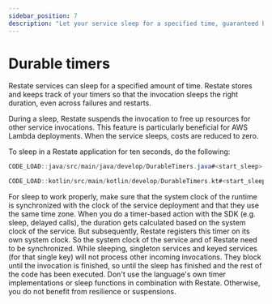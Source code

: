 ```yaml
---
sidebar_position: 7
description: "Let your service sleep for a specified time, guaranteed by Restate."
---
```



# Durable timers

Restate services can sleep for a specified amount of time.
Restate stores and keeps track of your timers so that the invocation sleeps the right duration, even across failures and restarts.

During a sleep, Restate suspends the invocation to free up resources for other service invocations.
This feature is particularly beneficial for AWS Lambda deployments.
When the service sleeps, costs are reduced to zero.

To sleep in a Restate application for ten seconds, do the following:

<Tabs groupId="sdk" queryString>
<TabItem value="java" label="Java">

```java
CODE_LOAD::java/src/main/java/develop/DurableTimers.java#<start_sleep>-<end_sleep>
```

</TabItem>
<TabItem value="kotlin" label="Kotlin">

```kotlin
CODE_LOAD::kotlin/src/main/kotlin/develop/DurableTimers.kt#<start_sleep>-<end_sleep>
```

</TabItem>
</Tabs>

<Admonition type="note">
For sleep to work properly, make sure that the system clock of the runtime is synchronized with the clock of the service deployment and that they use the same time zone. When you do a timer-based action with the SDK (e.g. sleep, delayed calls), the duration gets calculated based on the system clock of the service. But subsequently, Restate registers this timer on its own system clock. So the system clock of the service and of Restate need to be synchronized.
</Admonition>

<Admonition type="caution">
While sleeping, singleton services and keyed services (for that single key) will not process other incoming invocations.
They block until the invocation is finished, so until the sleep has finished and the rest of the code has been executed.
</Admonition>

<Admonition type="caution">
Don't use the language's own timer implementations or sleep functions in combination with Restate. Otherwise, you do not benefit from resilience or suspensions.
</Admonition>
